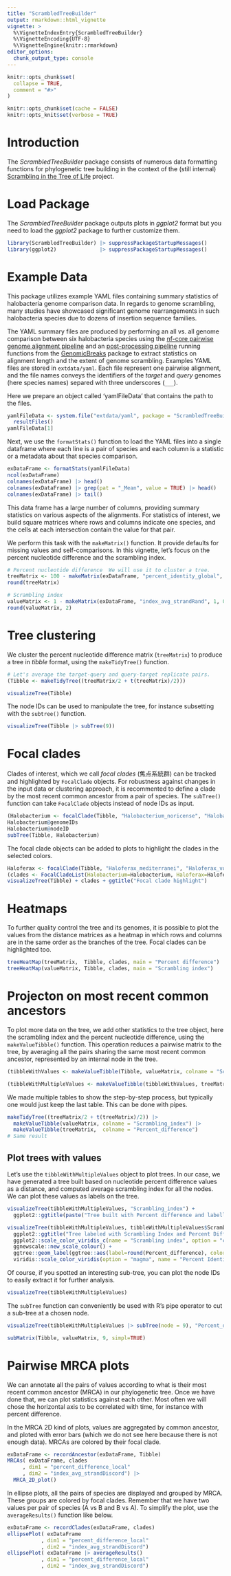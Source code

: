 ```yaml
---
title: "ScrambledTreeBuilder"
output: rmarkdown::html_vignette
vignette: >
  %\VignetteIndexEntry{ScrambledTreeBuilder}
  %\VignetteEncoding{UTF-8}
  %\VignetteEngine{knitr::rmarkdown}
editor_options:
  chunk_output_type: console
---
```


```r
knitr::opts_chunk$set(
  collapse = TRUE,
  comment = "#>"
)
```

```r
knitr::opts_chunk$set(cache = FALSE)
knitr::opts_knit$set(verbose = TRUE)
```

# Introduction

The _ScrambledTreeBuilder_ package consists of numerous data formatting
functions for phylogenetic tree building in the context of the (still internal)
[Scrambling in the Tree of Life](https://github.com/oist/LuscombeU_ScramblingInTheTreeOfLife)
project.

# Load Package

The _ScrambledTreeBuilder_ package outputs plots in _ggplot2_ format but you
need to load the _ggplot2_ package to further customize them.

```r
library(ScrambledTreeBuilder) |> suppressPackageStartupMessages()
library(ggplot2)              |> suppressPackageStartupMessages()
```

# Example Data

This package utilizes example YAML files containing summary statistics of
halobacteria genome comparison data. In regards to genome scrambling, many
studies have showcased significant genome rearrangements in such halobacteria
species due to dozens of insertion sequence families.

The YAML summary files are produced by performing an all vs. all genome
comparison between six halobacteria species using the 
[nf-core pairwise genome alignment pipeline](https://nf-co.re/pairgenomealign/)
and an [post-processing pipeline](https://github.com/oist/plessy_nf_GenomicBreaks)
running functions from the [GenomicBreaks](https://github.com/oist/GenomicBreaks)
package to extract statistics on alignment length and the extent of genome scrambling.
Examples YAML files are stored in `extdata/yaml`.  Each file represent one
pairwise alignment, and the file names conveys the identifiers of the _target_
and _query_ genomes (here species names) separed with three underscores (`___`).

Here we prepare an object called 'yamlFileData' that contains the path to the files.

```r
yamlFileData <- system.file("extdata/yaml", package = "ScrambledTreeBuilder") |>
  resultFiles()
yamlFileData[1]
```

Next, we use the `formatStats()` function to load the YAML files into a
single dataframe where each line is a pair of species and each column is
a statistic or a metadata about that species comparison.

```r
exDataFrame <- formatStats(yamlFileData)
ncol(exDataFrame)
colnames(exDataFrame) |> head()
colnames(exDataFrame) |> grep(pat = "_Mean", value = TRUE) |> head()
colnames(exDataFrame) |> tail()
```

This data frame has a large number of columns, providing summary statistics
on various aspects of the alignments.  For statistics of interest, we build
square matrices where rows and columns indicate one species, and the cells at
each intersection contain the value for that pair.

We perform this task with the `makeMatrix()` function.  It provide defaults for
missing values and self-comparisons.  In this vignette, let's focus on the
percent nucleotide difference and the scrambling index.

```r
# Percent nucleotide difference  We will use it to cluster a tree.
treeMatrix <- 100 - makeMatrix(exDataFrame, "percent_identity_global", 100, 50)
round(treeMatrix)
```

```r
# Scrambling index
valueMatrix <- 1 - makeMatrix(exDataFrame, "index_avg_strandRand", 1, 0.5)
round(valueMatrix, 2)
```

# Tree clustering

We cluster the percent nucleotide difference matrix (`treeMatrix`) to produce
a tree in _tibble_ format, using the `makeTidyTree()` function.

```r
# Let's average the target-query and query-target replicate pairs.
(Tibble <- makeTidyTree((treeMatrix/2 + t(treeMatrix)/2)))
```

```r
visualizeTree(Tibble)
```

The node IDs can be used to manipulate the tree, for instance subsetting with
the `subtree()` function.

```r
visualizeTree(Tibble |> subTree(9))
```

# Focal clades

Clades of interest, which we call _focal clades_ (焦点系統群) can be tracked and highlighted by `FocalClade` objects.
For robustness against changes in the input data or clustering approach, it
is recommented to define a clade by the most recent common ancestor from a
pair of species.  The `subTree()` function can take `FocalClade` objects
instead of node IDs as input.

```r
(Halobacterium <- focalClade(Tibble, "Halobacterium_noricense", "Halobacterium_salinarum", "blue", "Halobacterium genus"))
Halobacterium@genomeIDs
Halobacterium@nodeID
subTree(Tibble, Halobacterium)
```

The focal clade objects can be added to plots to highlight the clades in the
selected colors.

```r
Haloferax <- focalClade(Tibble, "Haloferax_mediterranei", "Haloferax_volcanii", "green3", "Haloferax genus")
(clades <- FocalCladeList(Halobacterium=Halobacterium, Haloferax=Haloferax))
visualizeTree(Tibble) + clades + ggtitle("Focal clade highlight")
```

# Heatmaps

To further quality control the tree and its genomes, it is possible to plot
the values from the distance matrices as a heatmap in which rows and columns
are in the same order as the branches of the tree.  Focal clades can be
highlighted too.

```r
treeHeatMap(treeMatrix,  Tibble, clades, main = "Percent difference")
treeHeatMap(valueMatrix, Tibble, clades, main = "Scrambling index")
```

# Projecton on most recent common ancestors

To plot more data on the tree, we add other statistics to the tree object, here
the scrambling index and the percent nucleotide difference, using the
`makeValueTibble()` function.  This operation reduces a pairwise matrix to the
tree, by averaging all the pairs sharing the same most recent common ancestor,
represented by an internal node in the tree.

```r
(tibbleWithValues <- makeValueTibble(Tibble, valueMatrix, colname = "Scrambling_index"))
```

```r
(tibbleWithMultipleValues <- makeValueTibble(tibbleWithValues, treeMatrix, colname = "Percent_difference"))
```

We made multiple tables to show the step-by-step process, but typically one
would just keep the last table.  This can be done with pipes.

```r
makeTidyTree((treeMatrix/2 + t(treeMatrix)/2)) |>
  makeValueTibble(valueMatrix, colname = "Scrambling_index") |>
  makeValueTibble(treeMatrix,  colname = "Percent_difference")
# Same result
```

## Plot trees with values

Let's use the `tibbleWithMultipleValues` object to plot trees.  In our case, we
have generated a tree built based on nucleotide percent difference values as a
distance, and computed average scrambling index for all the nodes.
We can plot these values as labels on the tree.

```r
visualizeTree(tibbleWithMultipleValues, "Scrambling_index") +
  ggplot2::ggtitle(paste("Tree built with Percent difference and labelled with Scrambling Index")) + clades
```

```r
visualizeTree(tibbleWithMultipleValues, tibbleWithMultipleValues$Scrambling_index, ynudge = 0.2) +
  ggplot2::ggtitle("Tree labeled with Scrambling Index and Percent Difference") +
  ggplot2::scale_color_viridis_c(name = "Scrambling index", option = "cividis") +
  ggnewscale::new_scale_colour() +
  ggtree::geom_label(ggtree::aes(label=round(Percent_difference), color = Percent_difference), label.size = 0.25, size = 3, na.rm = TRUE, label.padding = ggtree::unit(0.15, "lines"), nudge_y = -0.2) +
  viridis::scale_color_viridis(option = "magma", name = "Percent Identity")
```

Of course, if you spotted an interesting sub-tree, you can plot the node IDs
to easily extract it for further analysis.

```r
visualizeTree(tibbleWithMultipleValues)
```

The `subTree` function can conveniently be used with R's pipe operator to cut
a sub-tree at a chosen node.

```r
visualizeTree(tibbleWithMultipleValues |> subTree(node = 9), "Percent_difference")
```

```r
subMatrix(Tibble, valueMatrix, 9, simpl=TRUE)
```

# Pairwise MRCA plots

We can annotate all the pairs of values according to what is their most recent
common ancestor (MRCA) in our phylogenetic tree.  Once we have done that, we can
plot statistics against each other.  Most often we will chose the horizontal
axis to be correlated with time, for instance with percent difference.

In the MRCA 2D kind of plots, values are aggregated by common ancestor, and
ploted with error bars (which we do not see here because there is not enough
data).  MRCAs are colored by their focal clade.

```r
exDataFrame <- recordAncestor(exDataFrame, Tibble)
MRCAs( exDataFrame, clades
     , dim1 = "percent_difference_local"
     , dim2 = "index_avg_strandDiscord") |>
  MRCA_2D_plot()
```

In ellipse plots, all the pairs of species are displayed and grouped by MRCA.
These groups are colored by focal clades.  Remember that we have two values
per pair of species (A vs B and B vs A).  To simplify the plot, use the
`averageResults()` function like below.

```r
exDataFrame <- recordClades(exDataFrame, clades)
ellipsePlot( exDataFrame
           , dim1 = "percent_difference_local"
           , dim2 = "index_avg_strandDiscord")
ellipsePlot( exDataFrame |> averageResults()
           , dim1 = "percent_difference_local"
           , dim2 = "index_avg_strandDiscord")
```
